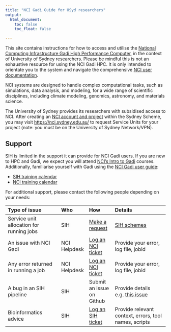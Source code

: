 ```yaml
---
title: "NCI Gadi Guide for USyd researchers"
output:
  html_document:
    toc: false
    toc_float: false

---
```


This site contains instructions for how to access and utilise the [National Computing Infrastructure Gadi High Performance Computer](https://nci.org.au/our-systems), in the context of University of Sydney researchers. Please be mindful this is not an exhaustive resource for using the NCI Gadi HPC. It is only intended to orientate you to the system and navigate the comprehensive [NCI user documentation](https://opus.nci.org.au/spaces/Help/pages/12583138/NCI+Help).

NCI systems are designed to handle complex computational tasks, such as simulations, data analysis, and modeling, for a wide range of scientific disciplines, including climate modeling, genomics, astronomy, and materials science.

The University of Sydney provides its researchers with subsidised access to NCI. After creating an [NCI account and project](https://my.nci.org.au/mancini/) within the Sydney Scheme, you may visit [https://nci.sydney.edu.au/](https://nci.sydney.edu.au/) to request Service Units for your project (note: you must be on the University of Sydney Network/VPN).

## Support

SIH is limited in the support it can provide for NCI Gadi users. If you are new to HPC and Gadi, we expect you will attend [NCI's Intro to Gadi](https://opus.nci.org.au/spaces/Help/pages/48497461/NCI+Training+and+Educational+Events) courses. Additionally, familiarise yourself with Gadi using the [NCI Gadi user guide](https://opus.nci.org.au/display/Help/Gadi+User+Guide):

* [SIH training calendar](https://www.sydney.edu.au/research/facilities/sydney-informatics-hub/workshops-and-training/training-calendar.html)
* [NCI training calendar](https://opus.nci.org.au/display/Help/NCI+Training+and+Educational+Events)

For additional support, please contact the following people depending on your needs:

| Type of issue | Who | How | Details |
|:---------|:----|:----|:---------|
| Service unit allocation for running jobs | SIH | [Make a request](https://nci.sydney.edu.au/) | [SIH schemes](https://www.sydney.edu.au/research/facilities/sydney-informatics-hub/schemes.html) |
| An issue with NCI Gadi | NCI Helpdesk | [Log an NCI ticket](https://nci.org.au/users/nci-helpdesk) | Provide your error, log file, jobid |
| Any error returned in running a job | NCI Helpdesk | [Log an NCI ticket](https://nci.org.au/users/nci-helpdesk) | Provide your error, log file, jobid |
| A bug in an SIH pipeline | SIH | Submit an issue on Github | Provide details e.g. [this issue](https://github.com/Sydney-Informatics-Hub/Germline-StructuralV-nf/issues/65) |
| Bioinformatics advice | SIH| [Log an SIH ticket](https://www.sydney.edu.au/research/facilities/sydney-informatics-hub.html) | Provide relevant context, errors, tool names, scripts |

